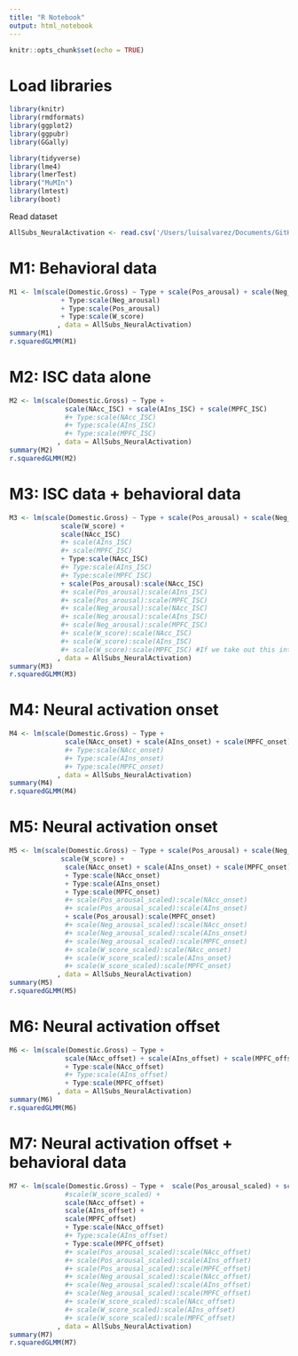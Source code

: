 ```yaml
---
title: "R Notebook"
output: html_notebook
---
```


```r
knitr::opts_chunk$set(echo = TRUE)
```

# Load libraries
```r
library(knitr)
library(rmdformats)
library(ggplot2)
library(ggpubr)
library(GGally)
```


```r
library(tidyverse)
library(lme4)
library(lmerTest)
library("MuMIn")
library(lmtest)
library(boot)
```

Read dataset
```r
AllSubs_NeuralActivation <- read.csv('/Users/luisalvarez/Documents/GitHub/RM_Thesis_Neuroforecasting/ProcessedData/AllSubs_NeuralActivation_Aggregate_Combined.csv')
```

# M1: Behavioral data 
```r
M1 <- lm(scale(Domestic.Gross) ~ Type + scale(Pos_arousal) + scale(Neg_arousal) + scale(W_score) 
             + Type:scale(Neg_arousal) 
             + Type:scale(Pos_arousal) 
             + Type:scale(W_score) 
            , data = AllSubs_NeuralActivation)
summary(M1)
r.squaredGLMM(M1)
```

# M2: ISC data alone
```r
M2 <- lm(scale(Domestic.Gross) ~ Type + 
              scale(NAcc_ISC) + scale(AIns_ISC) + scale(MPFC_ISC) 
              #+ Type:scale(NAcc_ISC) 
              #+ Type:scale(AIns_ISC) 
              #+ Type:scale(MPFC_ISC) 
            , data = AllSubs_NeuralActivation)
summary(M2)
r.squaredGLMM(M2)
```

# M3: ISC data + behavioral data
```r
M3 <- lm(scale(Domestic.Gross) ~ Type + scale(Pos_arousal) + scale(Neg_arousal) + 
             scale(W_score) +
             scale(NAcc_ISC) 
             #+ scale(AIns_ISC) 
             #+ scale(MPFC_ISC) 
             + Type:scale(NAcc_ISC) 
             #+ Type:scale(AIns_ISC) 
             #+ Type:scale(MPFC_ISC) 
             + scale(Pos_arousal):scale(NAcc_ISC)
             #+ scale(Pos_arousal):scale(AIns_ISC)
             #+ scale(Pos_arousal):scale(MPFC_ISC)
             #+ scale(Neg_arousal):scale(NAcc_ISC)
             #+ scale(Neg_arousal):scale(AIns_ISC)
             #+ scale(Neg_arousal):scale(MPFC_ISC)
             #+ scale(W_score):scale(NAcc_ISC)
             #+ scale(W_score):scale(AIns_ISC)
             #+ scale(W_score):scale(MPFC_ISC) #If we take out this interaction the model dies.
            , data = AllSubs_NeuralActivation)
summary(M3)
r.squaredGLMM(M3)
```
# M4: Neural activation onset
```r
M4 <- lm(scale(Domestic.Gross) ~ Type + 
              scale(NAcc_onset) + scale(AIns_onset) + scale(MPFC_onset) 
              #+ Type:scale(NAcc_onset) 
              #+ Type:scale(AIns_onset) 
              #+ Type:scale(MPFC_onset) 
            , data = AllSubs_NeuralActivation)
summary(M4)
r.squaredGLMM(M4)
```
# M5: Neural activation onset
```r
M5 <- lm(scale(Domestic.Gross) ~ Type + scale(Pos_arousal) + scale(Neg_arousal) + 
             scale(W_score) +
              scale(NAcc_onset) + scale(AIns_onset) + scale(MPFC_onset) 
              + Type:scale(NAcc_onset) 
              + Type:scale(AIns_onset) 
              + Type:scale(MPFC_onset)
              #+ scale(Pos_arousal_scaled):scale(NAcc_onset) 
              #+ scale(Pos_arousal_scaled):scale(AIns_onset) 
              + scale(Pos_arousal):scale(MPFC_onset)
              #+ scale(Neg_arousal_scaled):scale(NAcc_onset) 
              #+ scale(Neg_arousal_scaled):scale(AIns_onset) 
              #+ scale(Neg_arousal_scaled):scale(MPFC_onset)
              #+ scale(W_score_scaled):scale(NAcc_onset) 
              #+ scale(W_score_scaled):scale(AIns_onset) 
              #+ scale(W_score_scaled):scale(MPFC_onset)
            , data = AllSubs_NeuralActivation)
summary(M5)
r.squaredGLMM(M5)
```
# M6: Neural activation offset
```r
M6 <- lm(scale(Domestic.Gross) ~ Type + 
              scale(NAcc_offset) + scale(AIns_offset) + scale(MPFC_offset) 
              + Type:scale(NAcc_offset) 
              #+ Type:scale(AIns_offset) 
              + Type:scale(MPFC_offset) 
            , data = AllSubs_NeuralActivation)
summary(M6)
r.squaredGLMM(M6)
```
# M7: Neural activation offset + behavioral data
```r
M7 <- lm(scale(Domestic.Gross) ~ Type +  scale(Pos_arousal_scaled) + scale(Neg_arousal_scaled) + 
              #scale(W_score_scaled) +
              scale(NAcc_offset) + 
              scale(AIns_offset) + 
              scale(MPFC_offset) 
              + Type:scale(NAcc_offset) 
              #+ Type:scale(AIns_offset) 
              + Type:scale(MPFC_offset) 
              #+ scale(Pos_arousal_scaled):scale(NAcc_offset) 
              #+ scale(Pos_arousal_scaled):scale(AIns_offset) 
              #+ scale(Pos_arousal_scaled):scale(MPFC_offset) 
              #+ scale(Neg_arousal_scaled):scale(NAcc_offset) 
              #+ scale(Neg_arousal_scaled):scale(AIns_offset) 
              #+ scale(Neg_arousal_scaled):scale(MPFC_offset) 
              #+ scale(W_score_scaled):scale(NAcc_offset) 
              #+ scale(W_score_scaled):scale(AIns_offset) 
              #+ scale(W_score_scaled):scale(MPFC_offset) 
            , data = AllSubs_NeuralActivation)
summary(M7)
r.squaredGLMM(M7)
```


